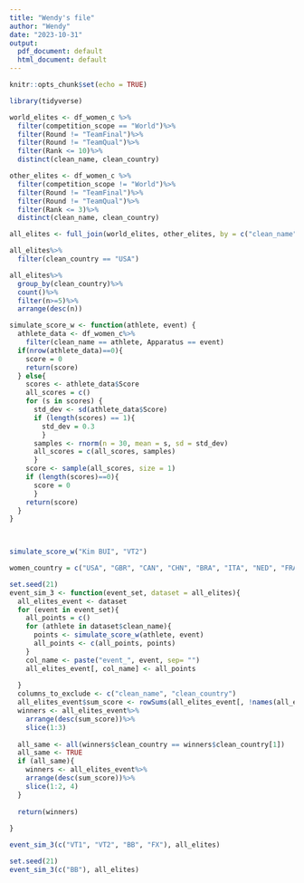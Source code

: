 ```yaml
---
title: "Wendy's file"
author: "Wendy"
date: "2023-10-31"
output:
  pdf_document: default
  html_document: default
---
```


```r
knitr::opts_chunk$set(echo = TRUE)

library(tidyverse)
```

```r
world_elites <- df_women_c %>%
  filter(competition_scope == "World")%>%
  filter(Round != "TeamFinal")%>%
  filter(Round != "TeamQual")%>%
  filter(Rank <= 10)%>%
  distinct(clean_name, clean_country)

other_elites <- df_women_c %>%
  filter(competition_scope != "World")%>%
  filter(Round != "TeamFinal")%>%
  filter(Round != "TeamQual")%>%
  filter(Rank <= 3)%>%
  distinct(clean_name, clean_country)


```


```r

all_elites <- full_join(world_elites, other_elites, by = c("clean_name", "clean_country"))

all_elites%>%
  filter(clean_country == "USA")

all_elites%>%
  group_by(clean_country)%>%
  count()%>%
  filter(n>=5)%>%
  arrange(desc(n))
```


```r
simulate_score_w <- function(athlete, event) {
  athlete_data <- df_women_c%>%
    filter(clean_name == athlete, Apparatus == event)
  if(nrow(athlete_data)==0){
    score = 0
    return(score)
  } else{
    scores <- athlete_data$Score
    all_scores = c()
    for (s in scores) {
      std_dev <- sd(athlete_data$Score)
      if (length(scores) == 1){
        std_dev = 0.3
        }
      samples <- rnorm(n = 30, mean = s, sd = std_dev)
      all_scores = c(all_scores, samples)
      }
    score <- sample(all_scores, size = 1)
    if (length(scores)==0){
      score = 0
      }
    return(score)
  }
}
  


simulate_score_w("Kim BUI", "VT2")


```




```r
women_country = c("USA", "GBR", "CAN", "CHN", "BRA", "ITA", "NED", "FRA", "JPN", "AUS", "ROU", "KOR")


```




```r
set.seed(21)
event_sim_3 <- function(event_set, dataset = all_elites){
  all_elites_event <- dataset
  for (event in event_set){
    all_points = c()
    for (athlete in dataset$clean_name){
      points <- simulate_score_w(athlete, event)
      all_points <- c(all_points, points)
    }
    col_name <- paste("event_", event, sep= "")
    all_elites_event[, col_name] <- all_points
    
  }
  columns_to_exclude <- c("clean_name", "clean_country")
  all_elites_event$sum_score <- rowSums(all_elites_event[, !names(all_elites_event) %in% columns_to_exclude])
  winners <- all_elites_event%>%
    arrange(desc(sum_score))%>%
    slice(1:3)
  
  all_same <- all(winners$clean_country == winners$clean_country[1])
  all_same <- TRUE
  if (all_same){
    winners <- all_elites_event%>%
    arrange(desc(sum_score))%>%
    slice(1:2, 4)
  }
  
  return(winners)
  
}
```

```r
event_sim_3(c("VT1", "VT2", "BB", "FX"), all_elites)
```

```r
set.seed(21)
event_sim_3(c("BB"), all_elites)
```

